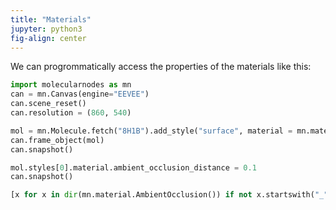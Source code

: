 ```yaml
---
title: "Materials"
jupyter: python3
fig-align: center
---
```


We can progrommatically access the properties of the materials like this:


```python
import molecularnodes as mn
can = mn.Canvas(engine="EEVEE")
can.scene_reset()
can.resolution = (860, 540)
```


```python
mol = mn.Molecule.fetch("8H1B").add_style("surface", material = mn.material.AmbientOcclusion())
can.frame_object(mol)
can.snapshot()
```


```python
mol.styles[0].material.ambient_occlusion_distance = 0.1
can.snapshot()
```


```python
[x for x in dir(mn.material.AmbientOcclusion()) if not x.startswith("_")]
```